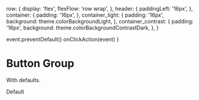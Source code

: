 



  row: {
    display: 'flex',
    flexFlow: 'row wrap',
  },
  header: {
    paddingLeft: '16px',
  },
  container: {
    padding: '16px',
  },
  container_light: {
    padding: '16px',
    background: theme.colorBackgroundLight,
  },
  container_contrast: {
    padding: '16px',
    background: theme.colorBackgroundContrastDark,
  },
}


  event.preventDefault()
  onClickAction(event)
}

<Meta title="core|Form Controls/Button Split" component={SplitButton} />

# Button Group

With defaults.
<Story name="with defaults">
  <div style={styles.row}>
    <div style={styles.container}>
      <SplitButton
        items={items}
        onItemClick={action('item clicked')}
        onOpen={action('menu opened')}
        onClose={action('menu closed')}
      >
        Default
      </SplitButton>
    </div>
  </div>
</Story>


